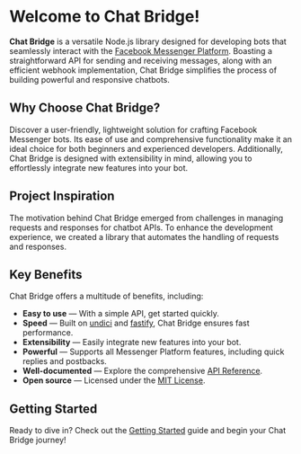 # Welcome to Chat Bridge!

**Chat Bridge** is a versatile Node.js library designed for developing bots that seamlessly interact with the
[Facebook Messenger Platform](https://developers.facebook.com/docs/messenger-platform). Boasting a straightforward API
for sending and receiving messages, along with an efficient webhook implementation, Chat Bridge simplifies the process
of building powerful and responsive chatbots.

## Why Choose Chat Bridge?

Discover a user-friendly, lightweight solution for crafting Facebook Messenger bots. Its ease of use and comprehensive
functionality make it an ideal choice for both beginners and experienced developers. Additionally, Chat Bridge is
designed with extensibility in mind, allowing you to effortlessly integrate new features into your bot.

## Project Inspiration

The motivation behind Chat Bridge emerged from challenges in managing requests and responses for chatbot APIs. To
enhance the development experience, we created a library that automates the handling of requests and responses.

## Key Benefits

Chat Bridge offers a multitude of benefits, including:

-   **Easy to use** — With a simple API, get started quickly.
-   **Speed** — Built on [undici](https://undici.nodejs.org/) and [fastify](https://www.fastify.io/), Chat Bridge
    ensures fast performance.
-   **Extensibility** — Easily integrate new features into your bot.
-   **Powerful** — Supports all Messenger Platform features, including quick replies and postbacks.
-   **Well-documented** — Explore the comprehensive [API Reference](/api-reference).
-   **Open source** — Licensed under the
    [MIT License](https://github.com/BadEnd777/Chat-Bridge/blob/main/LICENSE).

## Getting Started

Ready to dive in? Check out the [Getting Started](/getting-started) guide and begin your Chat Bridge journey!
